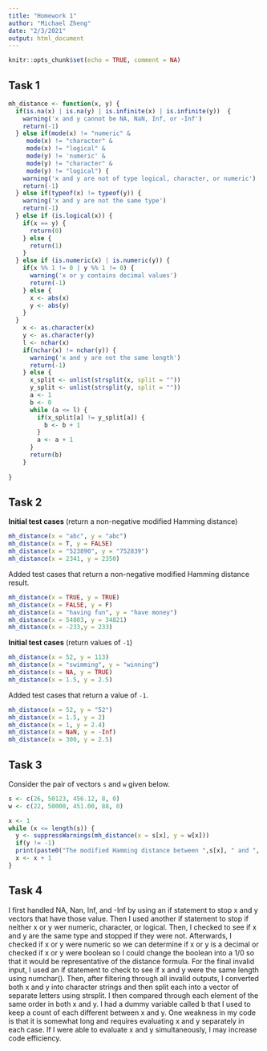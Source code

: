 ```yaml
---
title: "Homework 1"
author: "Michael Zheng"
date: "2/3/2021"
output: html_document
---
```


```r
knitr::opts_chunk$set(echo = TRUE, comment = NA)
```

## Task 1

```r
mh_distance <- function(x, y) {
  if(is.na(x) | is.na(y) | is.infinite(x) | is.infinite(y))  {
    warning('x and y cannot be NA, NaN, Inf, or -Inf')
    return(-1)
  } else if(mode(x) != "numeric" &
     mode(x) != "character" &
     mode(x) != "logical" &
     mode(y) != 'numeric' &
     mode(y) != "character" &
     mode(y) != "logical") {
    warning('x and y are not of type logical, character, or numeric')
    return(-1)
  } else if(typeof(x) != typeof(y)) {
    warning('x and y are not the same type')
    return(-1)
  } else if (is.logical(x)) {
    if(x == y) {
      return(0)
    } else {
      return(1)
    }
  } else if (is.numeric(x) | is.numeric(y)) {
    if(x %% 1 != 0 | y %% 1 != 0) {
      warning('x or y contains decimal values')
      return(-1)
    } else {
      x <- abs(x)
      y <- abs(y)
    }
  }
    x <- as.character(x)
    y <- as.character(y)
    l <- nchar(x)
    if(nchar(x) != nchar(y)) {
      warning('x and y are not the same length')
      return(-1)
    } else {
      x_split <- unlist(strsplit(x, split = ""))
      y_split <- unlist(strsplit(y, split = ""))
      a <- 1
      b <- 0
      while (a <= l) {
        if(x_split[a] != y_split[a]) {
          b <- b + 1
        }
        a <- a + 1
      }
      return(b)
    }
  
}
```

## Task 2

**Initial test cases** (return a non-negative modified Hamming distance)

```r
mh_distance(x = "abc", y = "abc")
mh_distance(x = T, y = FALSE)
mh_distance(x = "523890", y = "752839")
mh_distance(x = 2341, y = 2350)
```

Added test cases that return a non-negative modified Hamming distance result.

```r
mh_distance(x = TRUE, y = TRUE)
mh_distance(x = FALSE, y = F)
mh_distance(x = "having fun", y = "have money")
mh_distance(x = 54803, y = 34821)
mh_distance(x = -233,y = 233)
```

**Initial test cases** (return values of `-1`)

```r
mh_distance(x = 52, y = 113)
mh_distance(x = "swimming", y = "winning")
mh_distance(x = NA, y = TRUE)
mh_distance(x = 1.5, y = 2.5)
```

Added test cases that return a value of `-1`.

```r
mh_distance(x = 52, y = "52")
mh_distance(x = 1.5, y = 2)
mh_distance(x = 1, y = 2.4)
mh_distance(x = NaN, y = -Inf)
mh_distance(x = 300, y = 2.5)
```

## Task 3

Consider the pair of vectors `s` and `w` given below.

```r
s <- c(26, 50123, 456.12, 8, 0)
w <- c(22, 50000, 451.00, 88, 0)
```

```r
x <- 1
while (x <= length(s)) {
  y <- suppressWarnings(mh_distance(x = s[x], y = w[x]))
  if(y != -1)
  print(paste0("The modified Hamming distance between ",s[x], " and ", w[x], " is ", y))
  x <- x + 1
}
```


## Task 4

I first handled NA, Nan, Inf, and -Inf by using an if statement to stop x and y vectors that have those value. Then I used another if statement to stop if neither x or y wer numeric, character, or logical. Then, I checked to see if x and y are the same type and stopped if they were not. Afterwards, I checked if x or y were numeric so we can determine if x or y is a decimal or checked if x or y were boolean so I could change the boolean into a 1/0 so that it would be representative of the distance formula. For the final invalid input, I used an if statement to check to see if x and y were the same length using numchar(). Then, after filtering through all invalid outputs, I converted both x and y into character strings and then split each into a vector of separate letters using strsplit. I then compared through each element of the same order in both x and y. I had a dummy variable called b that I used to keep a count of each different between x and y. One weakness in my code is that it is somewhat long and requires evaluating x and y separately in each case. If I were able to evaluate x and y simultaneously, I may increase code efficiency.


